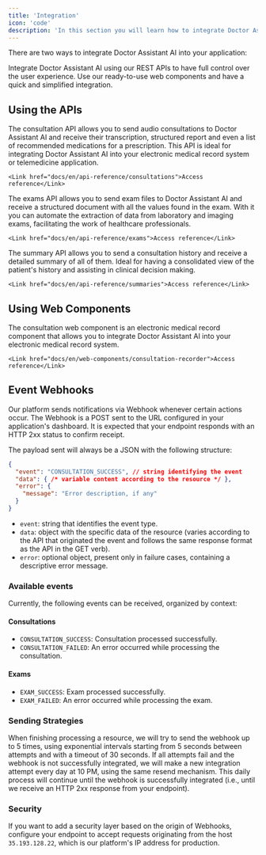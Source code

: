 ```yaml
---
title: 'Integration'
icon: 'code'
description: 'In this section you will learn how to integrate Doctor Assistant AI into your application.'
---
```


There are two ways to integrate Doctor Assistant AI into your application:

<CardGroup cols={2}>
  <Card title="APIs" icon="code">
    Integrate Doctor Assistant AI using our REST APIs to have full control over the user experience.
  </Card>
  <Card title="Web Components" icon="browser">
    Use our ready-to-use web components and have a quick and simplified integration.
  </Card>
</CardGroup>

## Using the APIs

<AccordionGroup>
  <Accordion title="Consultation API" icon="stethoscope">
    The consultation API allows you to send audio consultations to Doctor Assistant AI and receive their transcription, structured report
    and even a list of recommended medications for a prescription. This API is ideal for integrating Doctor Assistant AI into your
    electronic medical record system or telemedicine application.

    <Link href="docs/en/api-reference/consultations">Access reference</Link>
  </Accordion>
  <Accordion title="Exams API" icon="file-medical">
    The exams API allows you to send exam files to Doctor Assistant AI and receive a structured document with all the values
    found in the exam. With it you can automate the extraction of data from laboratory and imaging exams, facilitating the work
    of healthcare professionals.

    <Link href="docs/en/api-reference/exams">Access reference</Link>
  </Accordion>
  <Accordion title="Summary API" icon="clipboard-list">
    The summary API allows you to send a consultation history and receive a detailed summary of all of them. Ideal for having a
    consolidated view of the patient's history and assisting in clinical decision making.

    <Link href="docs/en/api-reference/summaries">Access reference</Link>
  </Accordion>
</AccordionGroup>

## Using Web Components

<AccordionGroup>
  <Accordion title="Consultation Recorder" icon="stethoscope">
    The consultation web component is an electronic medical record component that allows you to integrate Doctor Assistant AI into your electronic medical record system.

    <Link href="docs/en/web-components/consultation-recorder">Access reference</Link>
  </Accordion>
</AccordionGroup>

## Event Webhooks

Our platform sends notifications via Webhook whenever certain actions occur. The Webhook is a POST sent to the URL configured in your application's dashboard. It is expected that your endpoint responds with an HTTP 2xx status to confirm receipt.

The payload sent will always be a JSON with the following structure:

```json
{
  "event": "CONSULTATION_SUCCESS", // string identifying the event
  "data": { /* variable content according to the resource */ },
  "error": {
    "message": "Error description, if any"
  }
}
```

- `event`: string that identifies the event type.
- `data`: object with the specific data of the resource (varies according to the API that originated the event and follows the same response format as the API in the GET verb).
- `error`: optional object, present only in failure cases, containing a descriptive error message.

### Available events

Currently, the following events can be received, organized by context:

#### Consultations
- `CONSULTATION_SUCCESS`: Consultation processed successfully.
- `CONSULTATION_FAILED`: An error occurred while processing the consultation.

#### Exams
- `EXAM_SUCCESS`: Exam processed successfully.
- `EXAM_FAILED`: An error occurred while processing the exam.

### Sending Strategies

When finishing processing a resource, we will try to send the webhook up to 5 times, using exponential intervals starting from 5 seconds between attempts and with a timeout of 30 seconds. If all attempts fail and the webhook is not successfully integrated, we will make a new integration attempt every day at 10 PM, using the same resend mechanism. This daily process will continue until the webhook is successfully integrated (i.e., until we receive an HTTP 2xx response from your endpoint).

### Security

If you want to add a security layer based on the origin of Webhooks, configure your endpoint to accept requests originating from the host `35.193.128.22`, which is our platform's IP address for production.
